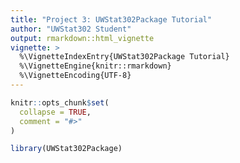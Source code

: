 ```yaml
---
title: "Project 3: UWStat302Package Tutorial"
author: "UWStat302 Student"
output: rmarkdown::html_vignette
vignette: >
  %\VignetteIndexEntry{UWStat302Package Tutorial}
  %\VignetteEngine{knitr::rmarkdown}
  %\VignetteEncoding{UTF-8}
---
```


```r
knitr::opts_chunk$set(
  collapse = TRUE,
  comment = "#>"
)
```

```r
library(UWStat302Package)
```
